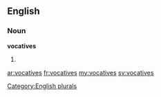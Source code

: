 ==English==

===Noun===
'''vocatives'''

# {{plural of|[[vocative]]}}

[[Category:English plurals]]

[[ar:vocatives]]
[[fr:vocatives]]
[[my:vocatives]]
[[sv:vocatives]]